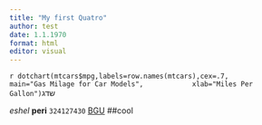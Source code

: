 ```yaml
---
title: "My first Quatro"
author: test 
date: 1.1.1970
format: html
editor: visual
---
```


```r
dotchart(mtcars$mpg,labels=row.names(mtcars),cex=.7,
          main="Gas Milage for Car Models", 
          xlab="Miles Per Gallon")
```שדג

*eshel* **peri** `324127430` [BGU](https://in.bgu.ac.il/Pages/default.aspx) ##cool
